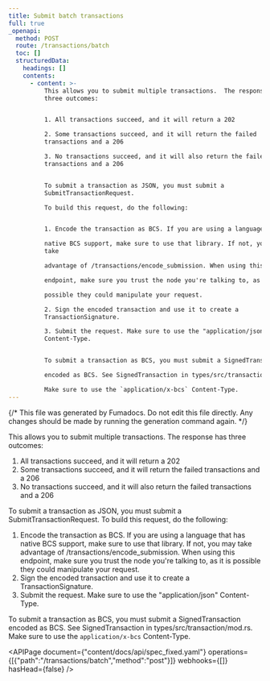 ```yaml
---
title: Submit batch transactions
full: true
_openapi:
  method: POST
  route: /transactions/batch
  toc: []
  structuredData:
    headings: []
    contents:
      - content: >-
          This allows you to submit multiple transactions.  The response has
          three outcomes:


          1. All transactions succeed, and it will return a 202

          2. Some transactions succeed, and it will return the failed
          transactions and a 206

          3. No transactions succeed, and it will also return the failed
          transactions and a 206


          To submit a transaction as JSON, you must submit a
          SubmitTransactionRequest.

          To build this request, do the following:


          1. Encode the transaction as BCS. If you are using a language that has

          native BCS support, make sure to use that library. If not, you may
          take

          advantage of /transactions/encode_submission. When using this

          endpoint, make sure you trust the node you're talking to, as it is

          possible they could manipulate your request.

          2. Sign the encoded transaction and use it to create a
          TransactionSignature.

          3. Submit the request. Make sure to use the "application/json"
          Content-Type.


          To submit a transaction as BCS, you must submit a SignedTransaction

          encoded as BCS. See SignedTransaction in types/src/transaction/mod.rs.

          Make sure to use the `application/x-bcs` Content-Type.
---
```


{/* This file was generated by Fumadocs. Do not edit this file directly. Any changes should be made by running the generation command again. */}

This allows you to submit multiple transactions.  The response has three outcomes:

1. All transactions succeed, and it will return a 202
2. Some transactions succeed, and it will return the failed transactions and a 206
3. No transactions succeed, and it will also return the failed transactions and a 206

To submit a transaction as JSON, you must submit a SubmitTransactionRequest.
To build this request, do the following:

1. Encode the transaction as BCS. If you are using a language that has
native BCS support, make sure to use that library. If not, you may take
advantage of /transactions/encode_submission. When using this
endpoint, make sure you trust the node you're talking to, as it is
possible they could manipulate your request.
2. Sign the encoded transaction and use it to create a TransactionSignature.
3. Submit the request. Make sure to use the "application/json" Content-Type.

To submit a transaction as BCS, you must submit a SignedTransaction
encoded as BCS. See SignedTransaction in types/src/transaction/mod.rs.
Make sure to use the `application/x-bcs` Content-Type.

<APIPage document={"content/docs/api/spec_fixed.yaml"} operations={[{"path":"/transactions/batch","method":"post"}]} webhooks={[]} hasHead={false} />